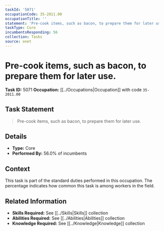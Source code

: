 ```yaml
---
taskId: '5071'
occupationCode: 35-2011.00
occupationTitle: ''
statement: 'Pre-cook items, such as bacon, to prepare them for later use.'
taskType: Core
incumbentsResponding: 56
collection: Tasks
source: onet
---
```

# Pre-cook items, such as bacon, to prepare them for later use.

**Task ID:** 5071
**Occupation:** [[../Occupations|Occupation]] with code `35-2011.00`

## Task Statement

> Pre-cook items, such as bacon, to prepare them for later use.

## Details

- **Type:** Core
- **Performed By:** 56.0% of incumbents

## Context

This task is part of the standard duties performed in this occupation. The percentage indicates how common this task is among workers in the field.

## Related Information

- **Skills Required:** See [[../Skills|Skills]] collection
- **Abilities Required:** See [[../Abilities|Abilities]] collection
- **Knowledge Required:** See [[../Knowledge|Knowledge]] collection
